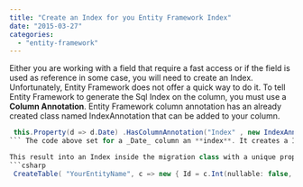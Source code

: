 ```yaml
---
title: "Create an Index for you Entity Framework Index"
date: "2015-03-27"
categories: 
  - "entity-framework"
---
```


Either you are working with a field that require a fast access or if the field is used as reference in some case, you will need to create an Index. Unfortunately, Entity Framework does not offer a quick way to do it. To tell Entity Framework to generate the Sql Index on the column, you must use a **Column Annotation**. Entity Framework column annotation has an already created class named IndexAnnotation that can be added to your column.


```csharp
 this.Property(d => d.Date) .HasColumnAnnotation("Index" , new IndexAnnotation( new IndexAttribute("IX\_Date") {IsUnique = true} ) ); 
``` The code above set for a _Date_ column an **index**. It creates a IndexAnnotation which create a unique index attribute.

This result into an Index inside the migration class with a unique property set to true. 
```csharp
 CreateTable( "YourEntityName", c => new { Id = c.Int(nullable: false, identity: true), Date = c.DateTime(nullable: false), }) .PrimaryKey(t => t.Id) .Index(t => t.Date, unique: true); 
```

